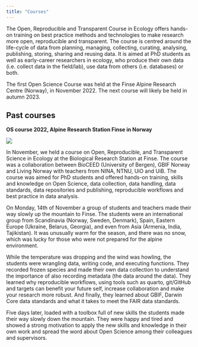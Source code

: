 ```yaml
---
title: "Courses"
---
```


The Open, Reproducible and Transparent Course in Ecology offers hands-on training on best practice methods and technologies to make research more open, reproducible and transparent. The course is centred around the life-cycle of data from planning, managing, collecting, curating, analysing, publishing, storing, sharing and reusing data. It is aimed at PhD students as well as early-career researchers in ecology, who produce their own data (i.e. collect data in the field/lab), use data from others (i.e. databases) or both.

The first Open Science Course was held at the Finse Alpine Research Centre (Norway), in November 2022. The next course will likely be held in autumn 2023.

## Past courses

**OS course 2022, Alpine Research Station Finse in Norway**

![](images/course_2022.jpg)

In November, we held a course on Open, Reproducible, and Transparent Science in Ecology at the Biological Research Station at Finse. The course was a collaboration between BioCEED (University of Bergen), GBIF Norway and Living Norway with teachers from NINA, NTNU, UiO and UiB. The course was aimed for PhD students and offered hands-on training, skills and knowledge on Open Science, data collection, data handling, data standards, data repositories and publishing, reproducible workflows and best practice in data analysis.

On Monday, 14th of November a group of students and teachers made their way slowly up the mountain to Finse. The students were an international group from Scandinavia (Norway, Sweden, Denmark), Spain, Eastern Europe (Ukraine, Belarus, Georgia), and even from Asia (Armenia, India, Tajikistan). It was unusually warm for the season, and there was no snow, which was lucky for those who were not prepared for the alpine environment.

While the temperature was dropping and the wind was howling, the students were wrangling data, writing code, and executing functions. They recorded frozen species and made their own data collection to understand the importance of also recording metadata (the data around the data). They learned why reproducible workflows, using tools such as quarto, git/GitHub and targets can benefit your future self, increase collaboration and make your research more robust. And finally, they learned about GBIF, Darwin Core data standards and what it takes to meet the FAIR data standards.

Five days later, loaded with a toolbox full of new skills the students made their way slowly down the mountain. They were happy and tired and showed a strong motivation to apply the new skills and knowledge in their own work and spread the word about Open Science among their colleagues and supervisors.
